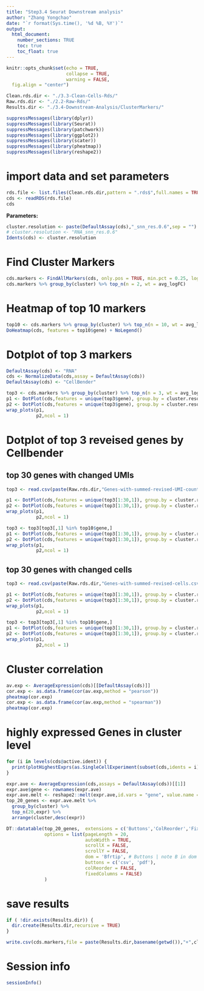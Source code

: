 ```yaml
---
title: "Step3.4 Seurat Downstream analysis"
author: "Zhang Yongchao"
date: "`r format(Sys.time(), '%d %B, %Y')`"
output: 
  html_document:
    number_sections: TRUE
    toc: true
    toc_float: true
---
```


```r
knitr::opts_chunk$set(echo = TRUE,
                      collapse = TRUE,
                      warning = FALSE,
  fig.align = "center")
```

```r
Clean.rds.dir <- "./3.3-Clean-Cells-Rds/"
Raw.rds.dir <- "./2.2-Raw-Rds/"
Results.dir <- "./3.4-Downstream-Analysis/ClusterMarkers/"
```

```r
suppressMessages(library(dplyr)) 
suppressMessages(library(Seurat))
suppressMessages(library(patchwork))
suppressMessages(library(ggplot2))
suppressMessages(library(scater))
suppressMessages(library(pheatmap))
suppressMessages(library(reshape2))
```


# import data and set parameters

```r
rds.file <- list.files(Clean.rds.dir,pattern = ".rds$",full.names = TRUE)
cds <- readRDS(rds.file)
cds
```

**Parameters:**

```r
cluster.resolution <- paste(DefaultAssay(cds),"_snn_res.0.6",sep = "")
# cluster.resolution <- "RNA_snn_res.0.6"
Idents(cds) <- cluster.resolution
```

# Find Cluster Markers

```r
cds.markers <- FindAllMarkers(cds, only.pos = TRUE, min.pct = 0.25, logfc.threshold = 0.25)
cds.markers %>% group_by(cluster) %>% top_n(n = 2, wt = avg_logFC)
```

# Heatmap of top 10 markers

```r
top10 <- cds.markers %>% group_by(cluster) %>% top_n(n = 10, wt = avg_logFC)
DoHeatmap(cds, features = top10$gene) + NoLegend()
```

# Dotplot of top 3 markers

```r
DefaultAssay(cds) <- "RNA"
cds <- NormalizeData(cds,assay = DefaultAssay(cds))
DefaultAssay(cds) <- "CellBender"

top3 <- cds.markers %>% group_by(cluster) %>% top_n(n = 3, wt = avg_logFC)
p1 <- DotPlot(cds,features = unique(top3$gene), group.by = cluster.resolution, assay = "CellBender") + RotatedAxis()
p2 <- DotPlot(cds,features = unique(top3$gene), group.by = cluster.resolution, assay = "RNA") + RotatedAxis()
wrap_plots(p1,
           p2,ncol = 1)
```

# Dotplot of top 3 reveised genes by Cellbender

## top 30 genes with changed UMIs

```r
top3 <- read.csv(paste(Raw.rds.dir,"Genes-with-summed-revised-UMI-counts.csv",sep = ""),stringsAsFactors = FALSE)

p1 <- DotPlot(cds,features = unique(top3[1:30,1]), group.by = cluster.resolution, assay = "CellBender") + RotatedAxis()
p2 <- DotPlot(cds,features = unique(top3[1:30,1]), group.by = cluster.resolution, assay = "RNA") + RotatedAxis()
wrap_plots(p1,
           p2,ncol = 1)

top3 <- top3[top3[,1] %in% top10$gene,]
p1 <- DotPlot(cds,features = unique(top3[1:30,1]), group.by = cluster.resolution, assay = "CellBender") + RotatedAxis()
p2 <- DotPlot(cds,features = unique(top3[1:30,1]), group.by = cluster.resolution, assay = "RNA") + RotatedAxis()
wrap_plots(p1,
           p2,ncol = 1)
```

## top 30 genes with changed cells

```r
top3 <- read.csv(paste(Raw.rds.dir,"Genes-with-summed-revised-cells.csv",sep = ""),stringsAsFactors = FALSE)

p1 <- DotPlot(cds,features = unique(top3[1:30,1]), group.by = cluster.resolution, assay = "CellBender") + RotatedAxis()
p2 <- DotPlot(cds,features = unique(top3[1:30,1]), group.by = cluster.resolution, assay = "RNA") + RotatedAxis()
wrap_plots(p1,
           p2,ncol = 1)

top3 <- top3[top3[,1] %in% top10$gene,]
p1 <- DotPlot(cds,features = unique(top3[1:30,1]), group.by = cluster.resolution, assay = "CellBender") + RotatedAxis()
p2 <- DotPlot(cds,features = unique(top3[1:30,1]), group.by = cluster.resolution, assay = "RNA") + RotatedAxis()
wrap_plots(p1,
           p2,ncol = 1)
```

# Cluster correlation

```r
av.exp <- AverageExpression(cds)[[DefaultAssay(cds)]]
cor.exp <- as.data.frame(cor(av.exp,method = "pearson"))
pheatmap(cor.exp)
cor.exp <- as.data.frame(cor(av.exp,method = "spearman"))
pheatmap(cor.exp)
```

# highly expressed Genes in cluster level

```r
for (i in levels(cds@active.ident)) {
  print(plotHighestExprs(as.SingleCellExperiment(subset(cds,idents = i),assay = DefaultAssay(cds)),colour_cells_by = cluster.resolution))
}
```

```r
expr.ave <- AverageExpression(cds,assays = DefaultAssay(cds))[[1]]
expr.ave$gene <- rownames(expr.ave)
expr.ave.melt <- reshape2::melt(expr.ave,id.vars = "gene", value.name = "expr",variable.name = "cluster")
top_20_genes <- expr.ave.melt %>%
  group_by(cluster) %>%
  top_n(20,expr) %>%
  arrange(cluster,desc(expr))

DT::datatable(top_20_genes,  extensions = c('Buttons','ColReorder','FixedColumns'),
              options = list(pageLength = 20, 
                             autoWidth = TRUE,
                             scrollX = FALSE,
                             scrollY = FALSE,
                             dom = 'Bfrtip', # Buttons | note B in dom denotes the place where the buttons are to be inserted
                             buttons = c('csv', 'pdf'),
                             colReorder = FALSE,
                             fixedColumns = FALSE)
              )
```

# save results

```r
if ( !dir.exists(Results.dir)) {
  dir.create(Results.dir,recursive = TRUE)
}

write.csv(cds.markers,file = paste(Results.dir,basename(getwd()),"+",cluster.resolution,"+Default.csv",sep = ""))
```

# Session info

```r
sessionInfo()
```

